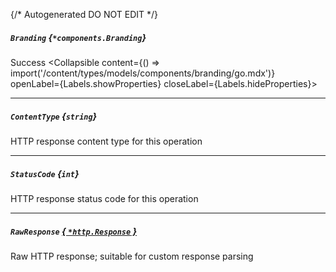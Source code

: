 {/* Autogenerated DO NOT EDIT  */}

##### `Branding` *{`*components.Branding`}*
Success
<Collapsible content={() => import('/content/types/models/components/branding/go.mdx')} openLabel={Labels.showProperties} closeLabel={Labels.hideProperties}>
</Collapsible>

---
##### `ContentType` *{`string`}*
HTTP response content type for this operation

---
##### `StatusCode` *{`int`}*
HTTP response status code for this operation

---
##### `RawResponse` [*{ `*http.Response` }*](https://pkg.go.dev/net/http#Response)
Raw HTTP response; suitable for custom response parsing


